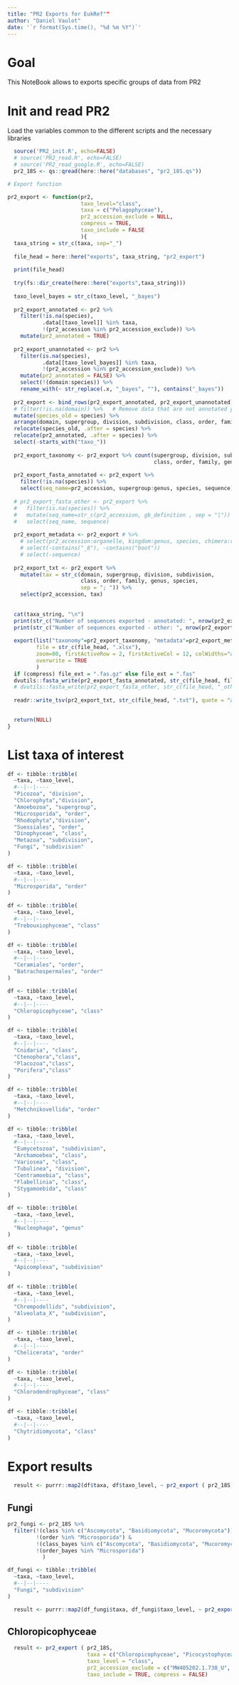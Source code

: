 ```yaml
---
title: "PR2 Exports for EukRef""
author: "Daniel Vaulot"
date: '`r format(Sys.time(), "%d %m %Y")`'
---
```

# Goal
This NoteBook allows to exports specific groups of data from PR2

# Init and read PR2
Load the variables common to the different scripts and the necessary libraries

```r
  source('PR2_init.R', echo=FALSE)
  # source('PR2_read.R', echo=FALSE)
  # source('PR2_read_google.R', echo=FALSE)
  pr2_18S <- qs::qread(here::here("databases", "pr2_18S.qs")) 

```


```r
# Export function

pr2_export <- function(pr2,  
                       taxo_level="class",
                       taxa = c("Pelagophyceae"),
                       pr2_accession_exclude = NULL,
                       compress = TRUE,
                       taxo_include = FALSE
                       ){
  taxa_string = str_c(taxa, sep="_")
  
  file_head = here::here("exports", taxa_string, "pr2_export")
  
  print(file_head)
  
  try(fs::dir_create(here::here("exports",taxa_string)))
  
  taxo_level_bayes = str_c(taxo_level, "_bayes")
   
  pr2_export_annotated <- pr2 %>% 
    filter(!is.na(species),
           .data[[taxo_level]] %in% taxa,
           !(pr2_accession %in% pr2_accession_exclude)) %>% 
    mutate(pr2_annotated = TRUE)
  
  pr2_export_unannotated <- pr2 %>%  
    filter(is.na(species),
           .data[[taxo_level_bayes]] %in% taxa, 
           !(pr2_accession %in% pr2_accession_exclude)) %>% 
    mutate(pr2_annotated = FALSE) %>% 
    select(!(domain:species)) %>% 
    rename_with(~ str_replace(.x, "_bayes", ""), contains("_bayes"))
  
  pr2_export <- bind_rows(pr2_export_annotated, pr2_export_unannotated) %>% 
  # filter(!is.na(domain)) %>%   # Remove data that are not annotated yet
  mutate(species_old = species) %>% 
  arrange(domain, supergroup, division, subdivision, class, order, family, genus, species) %>% 
  relocate(species_old, .after = species) %>% 
  relocate(pr2_annotated, .after = species) %>% 
  select(-starts_with("taxo_"))
  
  pr2_export_taxonomy <- pr2_export %>% count(supergroup, division, subdivision, 
                                              class, order, family, genus, species)
  
  pr2_export_fasta_annotated <- pr2_export %>% 
    filter(!is.na(species)) %>% 
    select(seq_name=pr2_accession, supergroup:genus, species, sequence) 
  
  # pr2_export_fasta_other <- pr2_export %>% 
  #   filter(is.na(species)) %>% 
  #   mutate(seq_name=str_c(pr2_accession, gb_definition , sep = "|")) %>% 
  #   select(seq_name, sequence) 
  
  pr2_export_metadata <- pr2_export # %>%
    # select(pr2_accession:organelle, kingdom:genus, species, chimera:remark, taxon_trophic_mode:metadata_remark)
    # select(-contains("_8"), -contains("boot"))
    # select(-sequence)
    
  pr2_export_txt <- pr2_export %>% 
    mutate(tax = str_c(domain, supergroup, division, subdivision, 
                       class, order, family, genus, species, 
                       sep = "; ")) %>% 
    select(pr2_accession, tax)
  
    
  cat(taxa_string, "\n")
  print(str_c("Number of sequences exported - annotated: ", nrow(pr2_export_annotated)))
  print(str_c("Number of sequences exported - other: ", nrow(pr2_export_unannotated)))
  
  export(list("taxonomy"=pr2_export_taxonomy, "metadata"=pr2_export_metadata), 
         file = str_c(file_head, ".xlsx"),
         zoom=80, firstActiveRow = 2, firstActiveCol = 12, colWidths="auto",
         overwrite = TRUE
         )
  if (compress) file_ext = ".fas.gz" else file_ext = ".fas"
  dvutils::fasta_write(pr2_export_fasta_annotated, str_c(file_head, file_ext), compress, taxo_include)
  # dvutils::fasta_write(pr2_export_fasta_other, str_c(file_head, "_other", file_ext), compress, FALSE)
  
  readr::write_tsv(pr2_export_txt, str_c(file_head, ".txt"), quote = "all")

  
  return(NULL)
}
```


# List taxa of interest


```r
df <- tibble::tribble(
  ~taxa, ~taxo_level,
  #--|--|----
  "Picozoa", "division",
  "Chlorophyta","division",
  "Amoebozoa", "supergroup",
  "Microsporida", "order",
  "Rhodophyta","division",
  "Suessiales", "order",
  "Dinophyceae", "class",
  "Metazoa", "subdivision",
  "Fungi", "subdivision"
)
```

```r
df <- tibble::tribble(
  ~taxa, ~taxo_level,
  #--|--|----
  "Microsporida", "order"
)
```

```r
df <- tibble::tribble(
  ~taxa, ~taxo_level,
  #--|--|----
  "Trebouxiophyceae", "class"
)
```

```r
df <- tibble::tribble(
  ~taxa, ~taxo_level,
  #--|--|----
  "Ceramiales", "order",
  "Batrachospermales", "order"
)
```

```r
df <- tibble::tribble(
  ~taxa, ~taxo_level,
  #--|--|----
  "Chloropicophyceae", "class"
)
```

```r
df <- tibble::tribble(
  ~taxa, ~taxo_level,
  #--|--|----
  "Cnidaria", "class",
  "Ctenophora","class",
  "Placozoa","class",
  "Porifera","class"
)
```

```r
df <- tibble::tribble(
  ~taxa, ~taxo_level,
  #--|--|----
  "Metchnikovellida", "order"
)
```

```r
df <- tibble::tribble(
  ~taxa, ~taxo_level,
  #--|--|----
  "Eumycetozoa", "subdivision",
  "Archamoebea", "class",
  "Variosea", "class",
  "Tubulinea", "division",
  "Centramoebia", "class",
  "Flabellinia", "class",
  "Stygamoebida", "class"
)
```


```r
df <- tibble::tribble(
  ~taxa, ~taxo_level,
  #--|--|----
  "Nucleophaga", "genus"
)
```

```r
df <- tibble::tribble(
  ~taxa, ~taxo_level,
  #--|--|----
  "Apicomplexa", "subdivision"
)
```

```r
df <- tibble::tribble(
  ~taxa, ~taxo_level,
  #--|--|----
  "Chrompodellids", "subdivision",
  "Alveolata_X", "subdivision",
)
```

```r
df <- tibble::tribble(
  ~taxa, ~taxo_level,
  #--|--|----
  "Chelicerata", "order"
)
```


```r
df <- tibble::tribble(
  ~taxa, ~taxo_level,
  #--|--|----
  "Chlorodendrophyceae", "class"
)
```

```r
df <- tibble::tribble(
  ~taxa, ~taxo_level,
  #--|--|----
  "Chytridiomycota", "class"
)
```



# Export results



```r

  result <- purrr::map2(df$taxa, df$taxo_level, ~ pr2_export ( pr2_18S, taxa = .x, taxo_level = .y))

```
## Fungi

```r
pr2_fungi <- pr2_18S %>% 
  filter(!(class %in% c("Ascomycota", "Basidiomycota", "Mucoromycota")) &
         !(order %in% "Microsporida") &
         !(class_bayes %in% c("Ascomycota", "Basidiomycota", "Mucoromycota")) &
         !(order_bayes %in% "Microsporida")
           )
```

```r
df_fungi <- tibble::tribble(
  ~taxa, ~taxo_level,
  #--|--|----
  "Fungi", "subdivision"
)
```


```r
  result <- purrr::map2(df_fungi$taxa, df_fungi$taxo_level, ~ pr2_export ( pr2_fungi, taxa = .x, taxo_level = .y))
```


## Chloropicophyceae


```r

  result <- pr2_export ( pr2_18S, 
                         taxa = c("Chloropicophyceae", "Picocystophyceae"), 
                         taxo_level = "class", 
                         pr2_accession_exclude = c("MW405202.1.738_U", "MW405201.1.741_U", "MT489379.1.1654_U"),
                         taxo_include = TRUE, compress = FALSE)

```



